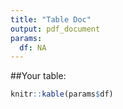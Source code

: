 ---
title: "Table Doc"
output: pdf_document
params:
  df: NA
---

##Your table:

```{r echo=FALSE}
knitr::kable(params$df)
```

